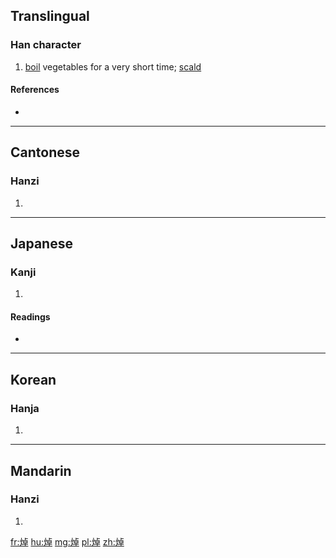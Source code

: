 ==Translingual==

===Han character===
{{Han char|rn=86|rad=火|as=08|sn=12|four=91846|canj=FYAJ}}
# [[boil]] vegetables for a very short time; [[scald]]

====References====
* {{Han ref|kx=0675.020|dkj=19139|dj=1086.130|hdz=32208.130|uh=712F|ud=28975|bh=DA5A|bd=55898}}

----

==Cantonese==

===Hanzi===
{{yue-hanzi|jyut=|y=cheuk3, jeuk3}}

# {{defn|lang=yue|sort=火08}}

----

==Japanese==

===Kanji===
{{ja-kanji|grade=|rs=火08}}

# {{defn|lang=ja|sort=火08}}

====Readings====
* {{ja-readings|on=[[しゃく]] (shaku), [[とく]] (toku), [[たく]] (taku)|kun=[[あきらか]] (akiraka)}}

----

==Korean==

===Hanja===
{{ko-hanja|hangeul=작|eumhun=|rv=jak|mr=chak|y=cak}}

# {{defn|lang=ko|sort=火08}}

----

==Mandarin==

===Hanzi===
{{cmn-hanzi|pin=[[chāo]] ([[chao1]]), [[chuò]] ([[chuo4]]), [[zhuō]] ([[zhuo1]]), [[zhuó]] ([[zhuo2]])|wg=ch'ao<sup>1</sup>, ch'o<sup>4</sup>, cho<sup>1</sup>, cho<sup>2</sup>}}

# {{defn|lang=cmn|sort=火08}}

[[fr:焯]]
[[hu:焯]]
[[mg:焯]]
[[pl:焯]]
[[zh:焯]]